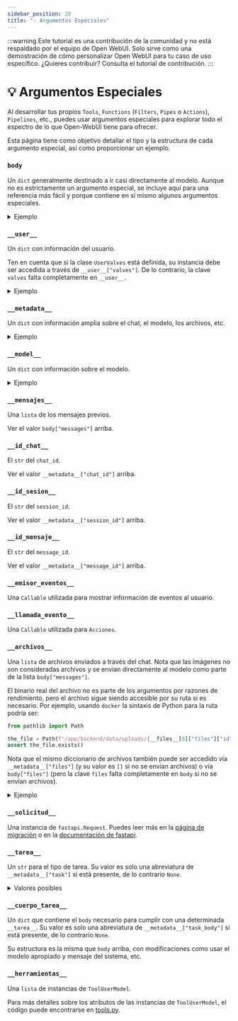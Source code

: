 ```yaml
---
sidebar_position: 20
title: "💡 Argumentos Especiales"
---
```


:::warning
Este tutorial es una contribución de la comunidad y no está respaldado por el equipo de Open WebUI. Solo sirve como una demostración de cómo personalizar Open WebUI para tu caso de uso específico. ¿Quieres contribuir? Consulta el tutorial de contribución.
:::

# 💡 Argumentos Especiales

Al desarrollar tus propios `Tools`, `Functions` (`Filters`, `Pipes` o `Actions`), `Pipelines`, etc., puedes usar argumentos especiales para explorar todo el espectro de lo que Open-WebUI tiene para ofrecer.

Esta página tiene como objetivo detallar el tipo y la estructura de cada argumento especial, así como proporcionar un ejemplo.

### `body`

Un `dict` generalmente destinado a ir casi directamente al modelo. Aunque no es estrictamente un argumento especial, se incluye aquí para una referencia más fácil y porque contiene en sí mismo algunos argumentos especiales.

<details>
<summary>Ejemplo</summary>

```json

{
  "stream": true,
  "model": "mi-modelo-genial",
  # cadena en minúsculas con palabras separadas por guiones: este es el ID del modelo
  "messages": [
    {
      "role": "user",
      "content": [
        {
          "type": "text",
          "text": "¿Qué hay en esta imagen?"
        },
        {
          "type": "image_url",
          "image_url": {
            "url": "data:image/png;base64,iVBORw0KGgoAAAANSUhEUgAAAdYAAAGcCAYAAABk2YF[REDACTED]"
            # Las imágenes se pasan como datos codificados en base64
          }
        }
      ]
    },
    {
      "role": "assistant",
      "content": "La imagen parece ser [REDACTED]"
    },
  ],
  "features": {
    "image_generation": false,
    "code_interpreter": false,
    "web_search": false
  },
  "stream_options": {
    "include_usage": true
  },
  "metadata": "[El mismo dict que __metadata__]",
  "files": "[La misma lista que __files__]"
}


```

</details>

### `__user__`

Un `dict` con información del usuario.

Ten en cuenta que si la clase `UserValves` está definida, su instancia debe ser accedida a través de `__user__["valves"]`. De lo contrario, la clave `valves` falta completamente en `__user__`.

<details>
<summary>Ejemplo</summary>

```json
{
  "id": "xxxxxxxx-xxxx-xxxx-xxxx-xxxxxxxxxxxx",
  "email": "cheesy_dude@openwebui.com",
  "name": "Patrick",
  "role": "user",
  # el rol puede ser `user` o `admin`
  "valves": "[la instancia de UserValve]"
}
```

</details>

### `__metadata__`

Un `dict` con información amplia sobre el chat, el modelo, los archivos, etc.

<details>
<summary>Ejemplo</summary>

```json
{
  "user_id": "xxxxxxxx-xxxx-xxxx-xxxx-xxxxxxxxxxxx",
  "chat_id": "xxxxxxxx-xxxx-xxxx-xxxx-xxxxxxxxxxxx",
  "message_id": "xxxxxxxx-xxxx-xxxx-xxxx-xxxxxxxxxxxx",
  "session_id": "xxxxxxxxxxxxxxxxxxxx",
  "tool_ids": null,
  # tool_ids es una lista de cadenas.
  "tool_servers": [],
  "files": "[Igual que en body[files]]",
  # Si no se proporcionan archivos, la clave files existe en __metadata__ y su valor es []
  "features": {
    "image_generation": false,
    "code_interpreter": false,
    "web_search": false
  },
  "variables": {
    "{{USER_NAME}}": "cheesy_username",
    "{{USER_LOCATION}}": "Desconocido",
    "{{CURRENT_DATETIME}}": "2025-02-02 XX:XX:XX",
    "{{CURRENT_DATE}}": "2025-02-02",
    "{{CURRENT_TIME}}": "XX:XX:XX",
    "{{CURRENT_WEEKDAY}}": "Lunes",
    "{{CURRENT_TIMEZONE}}": "Europa/Berlín",
    "{{USER_LANGUAGE}}": "en-US"
  },
  "model": "[El mismo dict que __model__]",
  "direct": false,
  "function_calling": "native",
  "type": "user_response",
  "interface": "open-webui"
}

```

</details>

### `__model__`

Un `dict` con información sobre el modelo.

<details>
<summary>Ejemplo</summary>

```json
{
  "id": "mi-modelo-genial",
  "name": "Mi Modelo Genial",
  "object": "model",
  "created": 1746000000,
  "owned_by": "openai",
  # puede ser openai u ollama
  "info": {
      "id": "mi-modelo-genial",
      "user_id": "xxxxxxxx-xxxx-xxxx-xxxx-xxxxxxxxxxxx",
      "base_model_id": "gpt-4o",
      # este es el nombre del modelo que el endpoint del modelo sirve
      "name": "Mi Modelo Genial",
      "params": {
      "system": "Eres mi mejor asistente. Respondes [REDACTED]",
      "function_calling": "native"
      # las opciones personalizadas aparecen aquí, por ejemplo "Top K"
      },
      "meta": {
      "profile_image_url": "/static/favicon.png",
      "description": "Descripción de mi-modelo-genial",
      "capabilities": {
          "vision": true,
          "usage": true,
          "citations": true
      },
      "position": 17,
      "tags": [
          {
          "name": "para_amigos"
          },
          {
          "name": "visión_habilitada"
          }
      ],
      "suggestion_prompts": null
      },
      "access_control": {
      "read": {
          "group_ids": [],
          "user_ids": []
      },
      "write": {
          "group_ids": [],
          "user_ids": []
      }
      },
      "is_active": true,
      "updated_at": 1740000000,
      "created_at": 1740000000
  },
  "preset": true,
  "actions": [],
  "tags": [
      {
          "name": "para_amigos"
      },
{
          "name": "vision_enabled"
      }
  ]
}

```

</details>

### `__mensajes__`

Una `lista` de los mensajes previos.

Ver el valor `body["messages"]` arriba.


### `__id_chat__`

El `str` del `chat_id`.

Ver el valor `__metadata__["chat_id"]` arriba.

### `__id_sesion__`

El `str` del `session_id`.

Ver el valor `__metadata__["session_id"]` arriba.

### `__id_mensaje__`

El `str` del `message_id`.

Ver el valor `__metadata__["message_id"]` arriba.

### `__emisor_eventos__`

Una `Callable` utilizada para mostrar información de eventos al usuario.

### `__llamada_evento__`

Una `Callable` utilizada para `Acciones`.

### `__archivos__`

Una `lista` de archivos enviados a través del chat. Nota que las imágenes no son consideradas archivos y se envían directamente al modelo como parte de la lista `body["messages"]`.

El binario real del archivo no es parte de los argumentos por razones de rendimiento, pero el archivo sigue siendo accesible por su ruta si es necesario. Por ejemplo, usando `docker` la sintaxis de Python para la ruta podría ser:

```python
from pathlib import Path

the_file = Path(f"/app/backend/data/uploads/{__files__[0]["files"]["id"]}_{__files__[0]["files"]["filename"]}")
assert the_file.exists()
```

Nota que el mismo diccionario de archivos también puede ser accedido vía `__metadata__["files"]` (y su valor es `[]` si no se envían archivos) o vía `body["files"]` (pero la clave `files` falta completamente en `body` si no se envían archivos).

<details>
<summary>Ejemplo</summary>

```json

[
  {
    "type": "file",
    "file": {
      "id": "xxxxxxxx-xxxx-xxxx-xxxx-xxxxxxxxxxxx",
      "filename": "Napoleon - Wikipedia.pdf",
      "user_id": "xxxxxxxx-xxxx-xxxx-xxxx-xxxxxxxxxxxx",
      "hash": "xxxxxxxxxxxxxxxxxxxxxxxxxxxxxxxxxxxxxxxxxxxxxxxxxxxxxxxxxxxxxxxx",
      "data": {
        "content": "Napoleon - Wikipedia\n\n\nNapoleon I\n\nEl Emperador Napoleón en su estudio en el\nTuileries, 1812\n\nEmperador de los franceses\n\n1er reinado 18 Mayo 1804 – 6 Abril 1814\n\nSucesor Luis XVIII[a]\n\n2do reinado 20 Marzo 1815 – 22 Junio 1815\n\nSucesor Luis XVIII[a]\n\nPrimer Consul de la República Francesa\n\nEn el cargo\n13 Diciembre 1799 – 18 Mayo 1804\n\nNacido Napoleone Buonaparte\n15 Agosto 1769\nAjaccio, Córcega, Reino de\nFrancia\n\nFallecido 5 Mayo 1821 (edad 51)\nLongwood, Santa Helena\n\nEntierro 15 Diciembre 1840\nLes Invalides, París\n\nNapoleón\nNapoleón Bonaparte[b] (nacido Napoleone\nBuonaparte;[1][c] 15 Agosto 1769 – 5 Mayo 1821), luego\nconocido [OMITIDO]",
        # El valor de contenido es la salida del analizador de documentos, el ejemplo anterior es con Tika como analizador de documentos
      },
      "meta": {
        "name": "Napoleon - Wikipedia.pdf",
        "content_type": "application/pdf",
        "size": 10486578,
        # en bytes, aquí alrededor de 10Mb
        "data": {},
        "collection_name": "file-96xxxxxx-xxxx-xxxx-xxxx-xxxxxxxxxxxx"
        # siempre comienza por file
      },
      "created_at": 1740000000,
      "updated_at": 1740000000
    },
    "id": "xxxxxxxx-xxxx-xxxx-xxxx-xxxxxxxxxxxx",
    "url": "/api/v1/files/xxxxxxxx-xxxx-xxxx-xxxx-xxxxxxxxxxxx",
    "name": "Napoleon - Wikipedia.pdf",
    "collection_name": "file-96xxxxxx-xxxx-xxxx-xxxx-xxxxxxxxxxxx"
    "status": "uploaded",
    "size": 10486578,
    "error": "",
    "itemId": "xxxxxxxx-xxxx-xxxx-xxxx-xxxxxxxxxxxx"
    # itemId no es igual a file["id"]
  }
]


```

</details>

### `__solicitud__`

Una instancia de `fastapi.Request`. Puedes leer más en la [página de migración](../../features/plugin/migration/index.mdx) o en la [documentación de fastapi](https://fastapi.tiangolo.com/reference/request/).

### `__tarea__`

Un `str` para el tipo de tarea. Su valor es solo una abreviatura de `__metadata__["task"]` si está presente, de lo contrario `None`.

<details>
<summary>Valores posibles</summary>

```json

[
    "generación_título",
    "generación_etiquetas",
    "generación_emojis",
    "generación_consulta",
    "generación_prompt_imagen",
    "generación_autocompletado",
    "invocación_función",
    "generación_respuesta_moa"
]
```

</details>

### `__cuerpo_tarea__`

Un `dict` que contiene el `body` necesario para cumplir con una determinada `__tarea__`. Su valor es solo una abreviatura de `__metadata__["task_body"]` si está presente, de lo contrario `None`.

Su estructura es la misma que `body` arriba, con modificaciones como usar el modelo apropiado y mensaje del sistema, etc.


### `__herramientas__`

Una `lista` de instancias de `ToolUserModel`.

Para más detalles sobre los atributos de las instancias de `ToolUserModel`, el código puede encontrarse en [tools.py](https://github.com/open-webui/open-webui/blob/main/backend/open_webui/models/tools.py).

